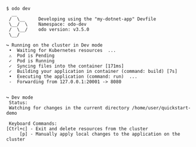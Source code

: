 ```console
$ odo dev
  __
 /  \__     Developing using the "my-dotnet-app" Devfile
 \__/  \    Namespace: odo-dev
 /  \__/    odo version: v3.5.0
 \__/

↪ Running on the cluster in Dev mode
 •  Waiting for Kubernetes resources  ...
 ⚠  Pod is Pending
 ✓  Pod is Running
 ✓  Syncing files into the container [171ms]
 ✓  Building your application in container (command: build) [7s]
 •  Executing the application (command: run)  ...
 -  Forwarding from 127.0.0.1:20001 -> 8080


↪ Dev mode
 Status:
 Watching for changes in the current directory /home/user/quickstart-demo

 Keyboard Commands:
[Ctrl+c] - Exit and delete resources from the cluster
     [p] - Manually apply local changes to the application on the cluster
```